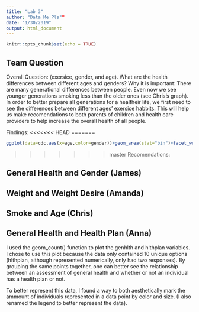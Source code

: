 ---
title: "Lab 3"
author: "Data Me Pls""
date: "1/30/2019"
output: html_document
---

```{r setup, include=FALSE}
knitr::opts_chunk$set(echo = TRUE)
```
## Team Question
Overall Question: (exersice, gender, and age). What are the health differences between different ages and genders?
Why it is important: There are many generational differences between people. Even now we see younger generations smoking less than the older ones (see Chris's graph). In order to better prepare all generations for a healtheir life, we first need to see the differences between different ages' exersice habbits. This will help us make recomendations to both parents of children and health care providers to help increase the overall health of all people.

Findings:
<<<<<<< HEAD
=======
```{r setup, include=FALSE}
ggplot(data=cdc,aes(x=age,color=gender))+geom_area(stat="bin")+facet_wrap(~exerany)+labs(x='Age',y='Count of People',title='Exercise and Age (0 = No exercise, 1 = Exercise)')
```
>>>>>>> master
Recomendations:

## General Health and Gender (James)

## Weight and Weight Desire (Amanda)

## Smoke and Age (Chris)

## General Health and Health Plan (Anna)
I used the geom_count() function to plot the genhlth and hlthplan variables. I chose to use this plot because the data only contained 10 unique options (hlthplan, although represented numerically, only had two responses). By grouping the same points together, one can better see the relationship between an assessment of general health and whether or not an individual has a health plan or not. 

To better represent this data, I found a way to both aesthetically mark the ammount of individuals represented in a data point by color and size. (I also renamed the legend to better represent the data). 